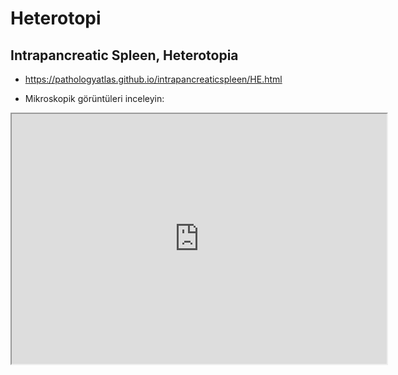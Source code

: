 # Heterotopi

## Intrapancreatic Spleen, Heterotopia


- [https://pathologyatlas.github.io/intrapancreaticspleen/HE.html](https://pathologyatlas.github.io/intrapancreaticspleen/HE.html)

- Mikroskopik görüntüleri inceleyin: 

<iframe src="https://pathologyatlas.github.io/intrapancreaticspleen/HE.html" width="600px" height="400px"></iframe>

